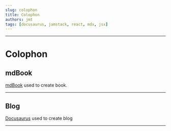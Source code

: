 ```yaml
---
slug: colophon
title: Colophon
authors: jmt
tags: [docusaurus, jamstack, react, mdx, jsx]
---
```


---

#  Colophon

## mdBook

[mdBook](http://localhost:3000/colophon) used to create book.

---

## Blog

[Docusaurus](https://docusaurus.io/) used to create blog

---
